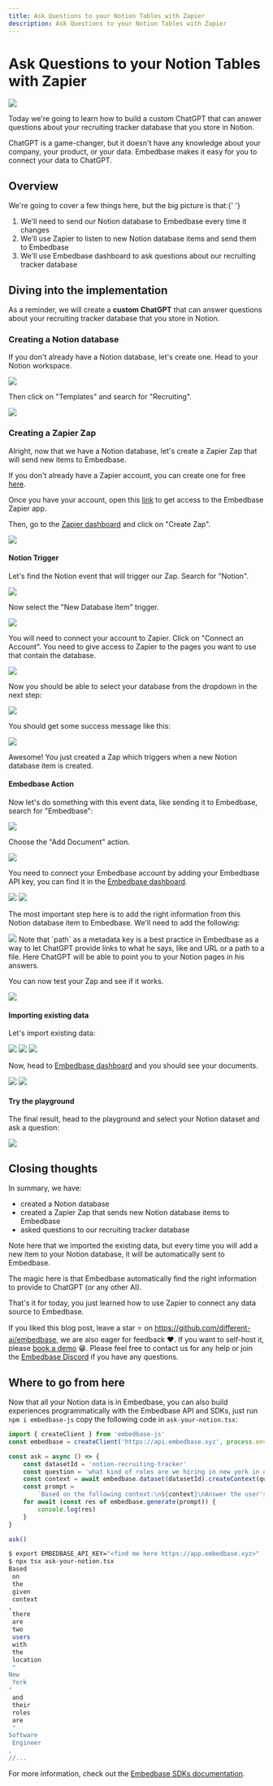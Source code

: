 ```yaml
---
title: Ask Questions to your Notion Tables with Zapier
description: Ask Questions to your Notion Tables with Zapier
---
```



# Ask Questions to your Notion Tables with Zapier

<Image src="/zapier-notion-demo.gif" width={800} height={500} />

Today we're going to learn how to build a custom ChatGPT that can answer questions
about your recruiting tracker database that you store in Notion.

ChatGPT is a game-changer, but it doesn't have any knowledge about your company, your product, or your data. Embedbase makes it easy for you to connect your data to ChatGPT.

## Overview

We're going to cover a few things here, but the big picture is that:{' '}

1. We'll need to send our Notion database to Embedbase every time it changes
2. We'll use Zapier to listen to new Notion database items and send them to Embedbase
3. We'll use Embedbase dashboard to ask questions about our recruiting tracker database

## Diving into the implementation

As a reminder, we will create a **custom ChatGPT** that can answer questions about your recruiting tracker database that you store in Notion.

### Creating a Notion database

If you don't already have a Notion database, let's create one. Head to your Notion workspace.

<Image src="/zapier-notion-click-templates.png" width={800} height={500} />

Then click on "Templates" and search for "Recruiting".

<Image src="/zapier-notion-search-recruiting.png" width={800} height={500} />


### Creating a Zapier Zap

Alright, now that we have a Notion database, let's create a Zapier Zap that will send new items to Embedbase.

If you don't already have a Zapier account, you can create one for free [here](https://zapier.com/sign-up/).

Once you have your account, open this [link](https://zapier.com/developer/public-invite/182530/927341e3ac2eca4b5602dcf23f0df074/) to get
access to the Embedbase Zapier app.

Then, go to the [Zapier dashboard](https://zapier.com/app/dashboard) and click on "Create Zap".

<Image src="/zapier-create-zap.png" width={800} height={500} />

#### Notion Trigger

Let's find the Notion event that will trigger our Zap. Search for "Notion".

<Image src="/zapier-search-notion.png" width={800} height={500} />

Now select the "New Database Item" trigger.

<Image src="/zapier-select-new-database-item.png" width={800} height={500} />

You will need to connect your account to Zapier. Click on "Connect an Account".
You need to give access to Zapier to the pages you want to use that contain the database.

<Image src="/zapier-connect-account.png" width={800} height={500} />

Now you should be able to select your database from the dropdown in the next step:

<Image src="/zapier-select-database.png" width={800} height={500} />

You should get some success message like this:

<Image src="/zapier-success.png" width={800} height={500} />

Awesome! You just created a Zap which triggers when a new Notion database item is created.

#### Embedbase Action

Now let's do something with this event data, like sending it to Embedbase,
search for "Embedbase":

<Image src="/zapier-search-embedbase.png" width={800} height={500} />

Choose the "Add Document" action.

<Image src="/zapier-select-add-document.png" width={800} height={500} />

You need to connect your Embedbase account by adding your Embedbase API key, you can find it in the [Embedbase dashboard](https://app.embedbase.xyz/dashboard).

<Image src="/zapier-add-api-key.png" width={800} height={500} />

<Image src="/copy-api-key.png" width={800} height={500} />

The most important step here is to add the right information from this Notion database item to Embedbase. We'll need to add the following:

<Image src="/zapier-add-document.png" width={800} height={500} />

<Callout type="info" emoji="ℹ️">
  Note that `path` as a metadata key is a best practice in Embedbase as a way to let ChatGPT provide links to what he says, like and URL or a path to a file.
  Here ChatGPT will be able to point you to your Notion pages in his answers.
</Callout>

You can now test your Zap and see if it works.

<Image src="/zapier-notion-publish.png" width={800} height={500} />

#### Importing existing data

Let's import existing data:

<Image src="/zapier-notion-import-existing-data-one.png" width={800} height={500} />
<Image src="/zapier-notion-import-existing-data-two.png" width={800} height={500} />
<Image src="/zapier-notion-import-existing-data-three.png" width={800} height={500} />

Now, head to [Embedbase dashboard](https://app.embedbase.xyz/dashboard) and you should see your documents.

<Image src="/zapier-notion-dashboard-click-dataset.png" width={800} height={500} />
<Image src="/zapier-notion-explorer.png" width={800} height={500} />

#### Try the playground

The final result, head to the playground and select your Notion dataset and ask a question:

<Image src="/zapier-notion-demo.gif" width={800} height={500} />

## Closing thoughts

In summary, we have:

- created a Notion database
- created a Zapier Zap that sends new Notion database items to Embedbase
- asked questions to our recruiting tracker database

Note here that we imported the existing data, but every time you will add a new item to your Notion database, it will be automatically sent to Embedbase.

The magic here is that Embedbase automatically find the right information to provide to ChatGPT (or any other AI).

That's it for today, you just learned how to use Zapier to connect any data source to Embedbase.

If you liked this blog post, leave a star ⭐️ on https://github.com/different-ai/embedbase, we are also eager for feedback ❤️. If you want to self-host it, please [book a demo](https://cal.com/potato/20min) 😁.
Please feel free to contact us for any help or join the [Embedbase Discord](https://discord.gg/pMNeuGrDky) if you have any questions.

## Where to go from here

Now that all your Notion data is in Embedbase, you can also build experiences programmatically with the Embedbase API and SDKs,
just run `npm i embedbase-js` copy the following code in `ask-your-notion.tsx`:


```ts filename="ask-your-notion.tsx" copy
import { createClient } from 'embedbase-js'
const embedbase = createClient('https://api.embedbase.xyz', process.env.EMBEDBASE_API_KEY)

const ask = async () => {
    const datasetId = 'notion-recruiting-tracker'
    const question = 'what kind of roles are we hiring in new york in q2?'
    const context = await embedbase.dataset(datasetId).createContext(question)
    const prompt =
        `Based on the following context:\n${context}\nAnswer the user's question: ${question}`
    for await (const res of embedbase.generate(prompt)) {
        console.log(res)
    }
}

ask()
```

```bash
$ export EMBEDBASE_API_KEY="<find me here https://app.embedbase.xyz>"
$ npx tsx ask-your-notion.tsx 
Based
 on
 the
 given
 context
,
 there
 are
 two
 users
 with
 the
 location
 "
New
 York
"
 and
 their
 roles
 are
 "
Software
 Engineer
,
//...
```

For more information, check out the [Embedbase SDKs documentation](https://docs.embedbase.xyz/sdk).
